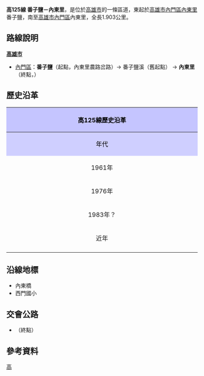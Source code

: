 {{Infobox TwRoad
|Type=th
|Code=高125線
|Num=kh125
|Level=區道
|Length=1.903
|Start=[[高雄市|高雄市]][[內門區|內門區]]內東里番子鹽
|End=[[高雄市|高雄市]][[內門區|內門區]]內東里
|Dep=[[高雄市政府|高雄市政府]]
}}
'''高125線 番子鹽－內東里'''，是位於[[高雄市|高雄市]]的一條區道，東起於[[高雄市|高雄市]][[內門區|內門區]][[內東里|內東里]]番子鹽，南至[[高雄市|高雄市]][[內門區|內門區]]內東里，全長1.903公里。{{r|thb}}

== 路線說明 ==
; '''[[高雄市|高雄市]]'''
* [[內門區|內門區]]：'''番子鹽'''（起點，內東里農路岔路）→ 番子鹽溪（舊起點） → '''內東里'''（終點，{{Jct|country=TWN|CH|182}}）

== 歷史沿革 ==
{| class="wikitable" style="width: 100%"
! style="text-align:center; background:#C5C5FF; color:black" colspan=3 align=center | 高125線歷史沿革
|- 
! style="text-align:center; background:#CFCFFF; color:black" width="8%" | 年代 !! style="text-align:center; background:#D3D3FF; color:black" width="46%" | 本編號沿革 !! style="text-align:center; background:#D3D3FF; color:black" width="46%" | 本路線沿革
|- 
! 1961年{{r|gazette1966}}
| 空號 || rowspan=2|未開闢或非公路系統。
|-
! 1976年{{r|gazette1976}}
| 編為「'''內苳村－石及'''」線，長0.700Km。石及今位於何處'''未詳'''。
|-
! 1983年？
| colspan=2| 改編為「'''內東橋－內東村'''」里程為1.100Km。
|-
! 近年
| colspan=2| 更名為「'''番子鹽－內東里'''」，里程延長為1.903Km。
|-
|}

== 沿線地標 ==
* 內東橋
* 西門國小

== 交會公路 ==
* {{Jct|country=TWN|CH|182}}（終點）

== 參考資料 ==
{{reflist|refs=

<ref name="thb">{{cite web |url=https://spreadsheets.google.com/spreadsheet/pub?key=0Avc0r7dng8JrdFF0YmRlSEl1dWhxVmJtR2hwZDFmcFE&gid=9 |title=高雄縣鄉道公路路線表 |accessdate=2010-11-21 |date=2010-07-19 |publisher=公路總局 |archive-date=2014-12-11 |archive-url=https://web.archive.org/web/20141211002122/https://spreadsheets.google.com/spreadsheet/pub?key=0Avc0r7dng8JrdFF0YmRlSEl1dWhxVmJtR2hwZDFmcFE&gid=9 |dead-url=no }}</ref>

<ref name="gazette1966">{{cite web |url=http://gaz.ncl.edu.tw/detail.jsp?sysid=E0921514 |title=公告臺灣省縣鄉道及專用公路路線里程表 |accessdate=2010-08-16 |date=1966-08-01 |work=政府公報資訊網 |publisher=臺灣省政府 |archive-date=2021-01-24 |archive-url=https://web.archive.org/web/20210124100834/https://gaz.ncl.edu.tw/detail.jsp?sysid=E0921514 |dead-url=yes }}</ref>

<ref name="gazette1976">{{cite web |url=http://gaz.ncl.edu.tw/detail.jsp?sysid=E0814166 |title=公告「65年度臺灣省公路資料統計表」 |accessdate=2010-11-21 |date=1977-09-09 |work=政府公報資訊網 |publisher=臺灣省政府 |archive-date=2021-01-24 |archive-url=https://web.archive.org/web/20210124163606/https://gaz.ncl.edu.tw/detail.jsp?sysid=E0814166 |dead-url=yes }}</ref>

}}

{{高雄市區道}}

[[Category:高雄市區道|高]]
